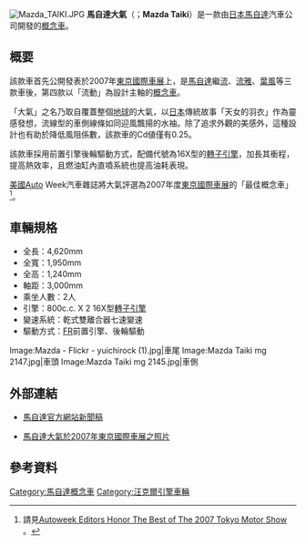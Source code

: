{{noteTA
|T=zh-hans:马自达大气;zh-hk:萬事得大氣;zh-tw:馬自達大氣;
|1=zh-hans:马自达;zh-hk:萬事得;zh-tw:馬自達;
}}

[[File:Mazda_TAIKI.JPG|thumb]]
'''馬自達大氣'''（{{lang-ja|'''マツダ・大気'''〔たいき〕}}；'''Mazda Taiki'''）是一款由[[日本|日本]][[馬自達|馬自達]]汽車公司開發的[[概念車|概念車]]。

== 概要 ==
該款車首先公開發表於2007年[[東京車展|東京國際車展]]上，是[[馬自達|馬自達]]繼[[馬自達流|流]]、[[馬自達流雅|流雅]]、[[馬自達葉風|葉風]]等三款車後，第四款以「流動」為設計主軸的[[概念車|概念車]]。

「大氣」之名乃取自覆蓋整個[[地球|地球]]的大氣，以[[日本|日本]]傳統故事「天女的羽衣」作為靈感發想，流線型的車側線條如同迎風飄揚的水袖。除了追求外觀的美感外，這種設計也有助於降低風阻係數，該款車的Cd値僅有0.25。

該款車採用前置引擎後輪驅動方式，配備代號為16X型的[[馬自達轉子引擎|轉子引擎]]，加長其衝程，提高熱效率，且燃油缸內直噴系統也提高油耗表現。

[[美國|美國]]Auto Week汽車雜誌將大氣評選為2007年度[[東京車展|東京國際車展]]的「最佳概念車」<ref>請見{{en}}[http://www.autoweek.com/assets/pdf/CW59923211.PDF Autoweek Editors Honor The Best of The 2007 Tokyo Motor Show] {{webarchive|url=https://web.archive.org/web/20160304112138/http://autoweek.com/assets/pdf/CW59923211.PDF |date=2016-03-04 }}。</ref>。

== 車輛規格 ==
* 全長：4,620mm 
* 全寬：1,950mm 
* 全高：1,240mm 
* 軸距：3,000mm 
* 乘坐人數：2人 
* 引擎：800c.c. X 2 16X型[[馬自達轉子引擎|轉子引擎]]
* 變速系統：乾式雙離合器七速變速
* 驅動方式：[[後輪驅動|FR]]前置引擎、後輪驅動

<gallery>
Image:Mazda - Flickr - yuichirock (1).jpg|車尾
Image:Mazda Taiki mg 2147.jpg|車頭
Image:Mazda Taiki mg 2145.jpg|車側
</gallery>

== 外部連結 ==
*{{ja}} [https://web.archive.org/web/20071111120541/http://www.mazda.co.jp/corporate/publicity/release/2007/200710/071002.html 馬自達官方網站新聞稿]
* [https://web.archive.org/web/20080618033209/http://www.carview.co.jp/tms/2007e/take_car/mazda_taiki/photo.asp 馬自達大氣於2007年東京國際車展之照片]

== 參考資料 ==
{{reflist}}

{{Mazda Concept}}

{{car-stub}}

[[Category:馬自達概念車|Category:馬自達概念車]]
[[Category:汪克爾引擎車輛|Category:汪克爾引擎車輛]]
